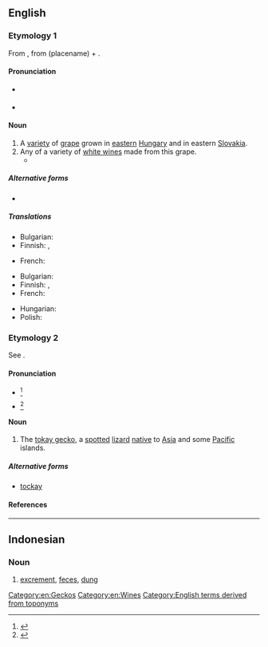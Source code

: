 {{also|tokaý}}
==English==

===Etymology 1===
From {{bor|en|hu|tokaji||of Tokay}}, from {{m|hu|Tokaj}} (placename) + {{m|hu|-i||originating from}}.

====Pronunciation====
* {{a|UK}} {{IPA|en|/təʊˈkeɪ/}}
* {{a|US}} {{IPA|en|/toʊˈkeɪ/}}

====Noun====
{{en-noun|~}}

# A [[variety]] of [[grape]] grown in [[eastern]] [[Hungary]] and in eastern [[Slovakia]].
# Any of a variety of [[white wine]]s made from this grape.
#* {{quote-journal|en|date=February 25, 2009|author=Eric Asimov|title=Asian Fusion, via the Wine List|work=New York Times|url=http://www.nytimes.com/2009/02/25/dining/25pour.html
|passage=It was made from the furmint grape, which is better known in Hungary’s lusciously sweet '''tokays''', but this was delicate, floral and just right with a tart chicken curry dish.}}

=====Alternative forms=====
* {{l|en|tokaji}}

=====Translations=====
{{trans-top|variety of grape}}
* Bulgarian: {{t+|bg|токайско}}
* Finnish: {{t|fi|tokaji}}, {{t|fi|tokaji-[[rypäle]]}}
{{trans-mid}}
* French: {{t+|fr|tokay|m}}
{{trans-bottom}}

{{trans-top|wine made from this grape}}
* Bulgarian: {{t+|bg|токайско}}
* Finnish: {{t|fi|tokaji}}, {{t|fi|tokajinviini}}
* French: {{t+|fr|tokay|m}}
{{trans-mid}}
* Hungarian: {{t+|hu|tokaji}}
* Polish: {{t+|pl|tokaj|m}}
{{trans-bottom}}

===Etymology 2===
See {{m|en|tokay gecko}}.

====Pronunciation====
* {{a|UK}} {{IPA|en|/təʊˈkeɪ/|/ˈtəʊ.keɪ/}}<ref>{{R:Lexico}}</ref>
* {{a|US}} {{IPA|en|/toʊˈkeɪ/|/ˈtoʊ.keɪ/}}<ref>{{R:TheFreeDictionary}}</ref>

====Noun====
{{en-noun}}

# The [[tokay gecko]], a [[spotted]] [[lizard]] [[native]] to [[Asia]] and some [[Pacific]] islands.

=====Alternative forms=====
* [[tockay]]

====References====
<references/>

[[Category:en:Geckos]]
[[Category:en:Wines]]
[[Category:English terms derived from toponyms]]

----

==Indonesian==

===Noun===
{{id-noun}}

# {{lb|id|slang}} [[excrement]], [[feces]], [[dung]]